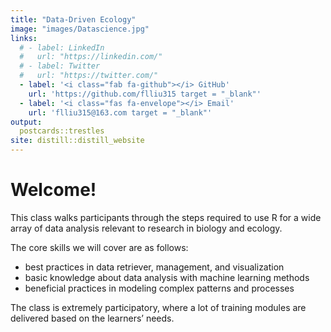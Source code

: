 ```yaml
---
title: "Data-Driven Ecology"
image: "images/Datascience.jpg"
links:
  # - label: LinkedIn
  #   url: "https://linkedin.com/"
  # - label: Twitter
  #   url: "https://twitter.com/"
  - label: '<i class="fab fa-github"></i> GitHub'
    url: 'https://github.com/flliu315 target = "_blank"'
  - label: '<i class="fas fa-envelope"></i> Email'
    url: 'flliu315@163.com target = "_blank"'
output:
  postcards::trestles
site: distill::distill_website
---
```

 
# Welcome!
<!-- We are setting up a website to promote the use of R - a leading data science programming language - for the data-driven ecological research. -->

<!-- On this website, you can find details on: -->

<!-- - Getting Started -->
<!-- - Modelling Lessons -->

This class walks participants through the steps required to use R for a wide array of data analysis relevant to research in biology and ecology.

The core skills we will cover are as follows:

- best practices in data retriever, management, and visualization
- basic knowledge about data analysis with machine learning methods  
- beneficial practices in modeling complex patterns and processes

The class is extremely participatory, where a lot of training modules are delivered based on the learners' needs.